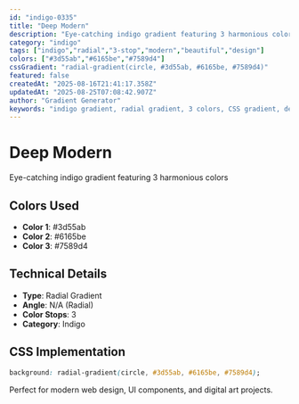 ```yaml
---
id: "indigo-0335"
title: "Deep Modern"
description: "Eye-catching indigo gradient featuring 3 harmonious colors"
category: "indigo"
tags: ["indigo","radial","3-stop","modern","beautiful","design"]
colors: ["#3d55ab","#6165be","#7589d4"]
cssGradient: "radial-gradient(circle, #3d55ab, #6165be, #7589d4)"
featured: false
createdAt: "2025-08-16T21:41:17.358Z"
updatedAt: "2025-08-25T07:08:42.907Z"
author: "Gradient Generator"
keywords: "indigo gradient, radial gradient, 3 colors, CSS gradient, design, #3d55ab, #6165be, #7589d4"
---
```


# Deep Modern

Eye-catching indigo gradient featuring 3 harmonious colors

## Colors Used
- **Color 1**: #3d55ab
- **Color 2**: #6165be
- **Color 3**: #7589d4

## Technical Details
- **Type**: Radial Gradient
- **Angle**: N/A (Radial)
- **Color Stops**: 3
- **Category**: Indigo

## CSS Implementation
```css
background: radial-gradient(circle, #3d55ab, #6165be, #7589d4);
```

Perfect for modern web design, UI components, and digital art projects.

